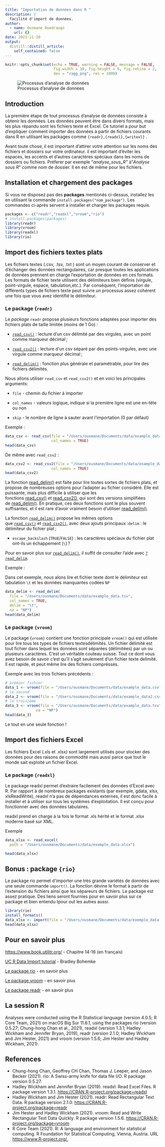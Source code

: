 ```yaml
---
title: "Importation de données dans R "
description: |
  facilité d'import de données.
author:
  - name: Ousmane Ouedraogo
    url: {}
date: 2021-11-20
output:
  distill::distill_article:
    self_contained: false
---
```


```r
knitr::opts_chunk$set(echo = TRUE, warning = FALSE, message = FALSE, 
                      fig.width = 10, fig.height = 6, fig.retina = 2,
                      dev = "ragg_png", res = 1000)
```

![Processus d'analyse de données](images/rfordatascience-workflow.png "r4ds")

## Introduction

La première étape de tout processus d'analyse de données consiste à obtenir les données. Les données peuvent être dans divers formats, mais les plus répandu sont les fichiers texte et Excel. Ce tutoriel a pour but d'expliquer comment importer des données à partir de fichiers courants dans R en utilisant les packages comme `{readr},{readxl},{writexl}` .

Avant toute chose, il est important d'attirer votre attention sur les noms des fichiers et dossiers sur votre ordinateur. il est important d'éviter les espaces, les accents et d'autres caractères spéciaux dans les noms de dossiers ou fichiers. Préferer par exemple "*analyse_sous_R"* à "*Analyse sous R*" comme nom de dossier. Il en est de même pour les fichiers.

## Installation et chargement des packages

Si vous ne disposez pas des **packages** mentionés ci-dessus, installez les en utilisant la commande `install.packages("nom_package")`. Les commandes ci-après servent à installer et charger les packages requis.

```r
packages <- c("readr","readxl","vroom","rio")
# install.packages(packages)
library(readr)
library(vroom)
library(readxl)
library(rio)
```

## Import des fichiers textes plats

Les fichiers textes (.csv, .tsv, .txt ) sont un moyen courant de conserver et d'échanger des données rectangulaires, car presque toutes les applications de données prennent en charge l'exportation de données en ces formats. Les formats de fichier texte utilisent des délimiteurs bien définis (virgule, point-virgule, espace, tabulation,etc.). Par conséquent, l'importation de différents types de fichiers texte peut suivre un processus assez cohérent une fois que vous avez identifié le délimiteur.

### Le package {`readr}`

Le *package* `readr` propose plusieurs fonctions adaptées pour importer des fichiers plats de taille limitée (moins de 1 Go) :

-   [`read_csv()`](https://readr.tidyverse.org/reference/read_delim.html) : lecture d'un csv délimité par des virgules, avec un point comme marqueur décimal ;

-   [`read_csv2()`](https://readr.tidyverse.org/reference/read_delim.html) : lecture d'un csv séparé par des points-virgules, avec une virgule comme marqueur décimal ;

-   [`read_delim()`](https://readr.tidyverse.org/reference/read_delim.html) : fonction plus générale et paramétrable, pour lire des fichiers délimités.

Nous allons utiliser `read_csv` et `read_csv2()` et en voici les principales arguments:

-   `file` - chemin du fichier à importer

-   `col_names` - valeurs logique, indique si la première ligne est une en-tête ou non

-   `skip` - le nombre de ligne à sauter avant l'importation (0 par défaut)

Exemple :

```r
data_csv <- read_csv(file = "/Users/ousmane/Documents/data/example_data.csv",
                     col_names = TRUE)
head(data_csv)

```

De même avec `read_csv2` :

```r
data_csv2 <- read_csv2(file = "/Users/ousmane/Documents/data/example_data2.csv",
                     col_names = TRUE)
head(data_csv2)

```

La fonction [read_delim()](https://readr.tidyverse.org/reference/read_delim.html) est faite pour lire toutes sortes de fichiers plats, et propose de nombreuses options pour l'adapter au fichier considéré. Elle est puissante, mais plus difficile à utiliser que les fonctions [read_csv()](https://readr.tidyverse.org/reference/read_delim.html) et [read_csv2()](https://readr.tidyverse.org/reference/read_delim.html), qui sont des versions simplifiées de [read_delim()](https://readr.tidyverse.org/reference/read_delim.html). En pratique, ces deux fonctions sont le plus souvent suffisantes, et il est rare d'avoir vraiment besoin d'utiliser [read_delim()](https://readr.tidyverse.org/reference/read_delim.html).

La fonction [`read_delim()`](https://readr.tidyverse.org/reference/read_delim.html) propose les mêmes options que [`read_csv()`](https://readr.tidyverse.org/reference/read_delim.html) et [`read_csv2()`](https://readr.tidyverse.org/reference/read_delim.html), avec deux ajouts principaux :`delim` : le délimiteur du fichier plat ;

-   `escape_backslash` (`TRUE`/`FALSE`) : les caractères spéciaux du fichier plat ont-ils un échappement (`\`) ?

Pour en savoir plus sur [`read_delim()`](https://readr.tidyverse.org/reference/read_delim.html), il suffit de consulter l'aide avec [`?read_delim`](https://readr.tidyverse.org/reference/read_delim.html).

Exemple :

Dans cet exemple, nous alons lire et fichier texte dont le délimiteur est tabulation `\t` et les données manquantes codées `NP`

```r
data_delim <- read_delim(
  file = "/Users/ousmane/Documents/data/example_data.tsv",
  col_names = TRUE,
  delim = "\t",
  na = "NP")
head(data_delim)

```

### Le package `{vroom}`

Le package {`vroom}` contient une fonction principale `vroom()` qui est utilisée pour lire tous les types de fichiers textesdélimités. Un fichier délimité est tout fichier dans lequel les données sont séparées (délimitées) par un ou plusieurs caractères. C'est un véritable couteau suisse. Tout ce dont vous avez besoin de savoir c'est qu'il s'agit seulement d'un fichier texte delimité. Il est rapide, et peut même lire des fichiers compréssés.

Exemple avec les trois fichiers précédents :

```r
# premier fichier
data_1 <- vroom(file = "/Users/ousmane/Documents/data/example_data.csv")
# le second
data_2 <- vroom(file = "/Users/ousmane/Documents/data/example_data2.csv")
# le troisième
data_3 <- vroom(file = "/Users/ousmane/Documents/data/example_data.tsv",
              na = "NP")
head(data_3)

```

Le tout en une seule fonction !

## Import des fichiers Excel

Les fichiers Excel (.xls et .xlsx) sont largement utilisés pour stocker des données pour des raisons de commodité mais aussi parce que tout le monde sait exploité un fichier Excel.

### Le package `{readxl}`

Le package readxl permet d'extraire facilement des données d'Excel avec R. Par rapport à de nombreux packages existants (par exemple, gdata, xlsx, xlsReadWrite), readxl n'a pas de dépendances externes, il est donc facile à installer et à utiliser sur tous les systèmes d'exploitation. Il est conçu pour fonctionner avec des données tabulaires.

readxl prend en charge à la fois le format .xls hérité et le format .xlsx moderne basé sur XML.

Exemple

```r
data_xlsx <- read_excel(
  path = "/Users/ousmane/Documents/data/exemple_data.xlsx")

head(data_xlsx)
```

## Bonus : package `{rio}`

Le package rio permet d'importer une très grande variétés de données avec une seule commande `import()`. La fonction dévine le format à partir de l'extension du fichiers ainsi que les sépareurs de fichiers. Le package est assez pratique. Des liens seront fournies pour en savoir plus sur ce package et bien entendu tpour out les autres aussi.

```r
library(rio)
install_formats()
data_xlsx <- import(file = "/Users/ousmane/Documents/data/exemple_data.xlsx")
head(data_xlsx)
```

## Pour en savoir plus

<https://www.book.utilitr.org/> - Chapitre 14-16 (en français)

[UC R Data Import tutorial](http://uc-r.github.io/import) - Bradley Bohemke

[Le package rio](https://github.com/leeper/rio) - en savoir plus

[Le package vroom](https://vroom.r-lib.org) - en savoir plus

[Le package readr](https://readr.tidyverse.org/) - en savoir plus

## La session R

Analyses were conducted using the R Statistical language (version 4.0.5; R Core Team, 2021) on macOS Big Sur 11.6.1, using the packages rio (version 0.5.27; Chung-hong Chan et al., 2021), readxl (version 1.3.1; Hadley Wickham and Jennifer Bryan, 2019), readr (version 2.1.0; Hadley Wickham and Jim Hester, 2021) and vroom (version 1.5.6; Jim Hester and Hadley Wickham, 2021).

## References

-   Chung-hong Chan, Geoffrey CH Chan, Thomas J. Leeper, and Jason Becker (2021). rio: A Swiss-army knife for data file I/O. R package version 0.5.27.
-   Hadley Wickham and Jennifer Bryan (2019). readxl: Read Excel Files. R package version 1.3.1. <https://CRAN.R-project.org/package=readxl>
-   Hadley Wickham and Jim Hester (2021). readr: Read Rectangular Text Data. R package version 2.1.0. <https://CRAN.R-project.org/package=readr>
-   Jim Hester and Hadley Wickham (2021). vroom: Read and Write Rectangular Text Data Quickly. R package version 1.5.6. <https://CRAN.R-project.org/package=vroom>
-   R Core Team (2021). R: A language and environment for statistical computing. R Foundation for Statistical Computing, Vienna, Austria. URL <https://www.R-project.org/.>
